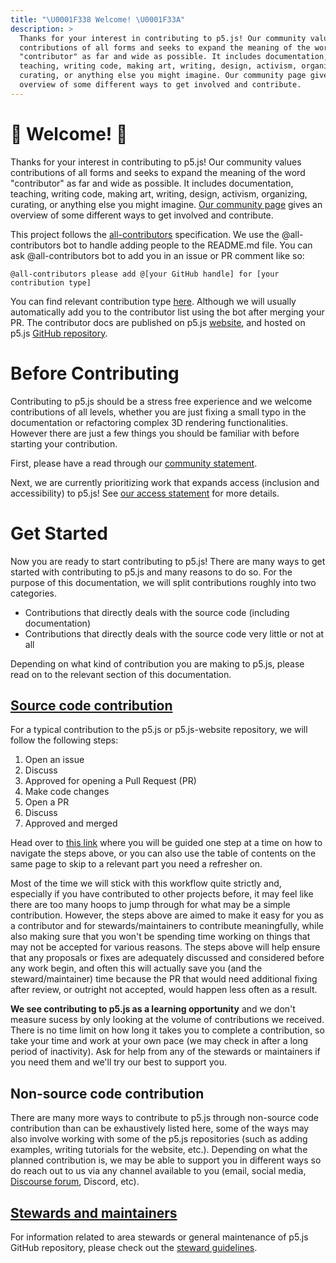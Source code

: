 ```yaml
---
title: "\U0001F338 Welcome! \U0001F33A"
description: >
  Thanks for your interest in contributing to p5.js! Our community values
  contributions of all forms and seeks to expand the meaning of the word
  "contributor" as far and wide as possible. It includes documentation,
  teaching, writing code, making art, writing, design, activism, organizing,
  curating, or anything else you might imagine. Our community page gives an
  overview of some different ways to get involved and contribute.
---
```

# 🌸 Welcome! 🌺

Thanks for your interest in contributing to p5.js! Our community values contributions of all forms and seeks to expand the meaning of the word "contributor" as far and wide as possible. It includes documentation, teaching, writing code, making art, writing, design, activism, organizing, curating, or anything else you might imagine. [Our community page](https://p5js.org/community/#contribute) gives an overview of some different ways to get involved and contribute.

This project follows the [all-contributors](https://github.com/kentcdodds/all-contributors) specification. We use the @all-contributors bot to handle adding people to the README.md file. You can ask @all-contributors bot to add you in an issue or PR comment like so:

```
@all-contributors please add @[your GitHub handle] for [your contribution type]
```

You can find relevant contribution type [here](https://allcontributors.org/docs/en/emoji-key). Although we will usually automatically add you to the contributor list using the bot after merging your PR. The contributor docs are published on p5.js [website](https://p5js.org/contributor-docs/#/), and hosted on p5.js [GitHub repository](https://github.com/processing/p5.js/tree/main/contributor_docs).

# Before Contributing

Contributing to p5.js should be a stress free experience and we welcome contributions of all levels, whether you are just fixing a small typo in the documentation or refactoring complex 3D rendering functionalities. However there are just a few things you should be familiar with before starting your contribution.

First, please have a read through our [community statement](https://p5js.org/community/).

Next, we are currently prioritizing work that expands access (inclusion and accessibility) to p5.js! See [our access statement](./access/) for more details.

# Get Started

Now you are ready to start contributing to p5.js! There are many ways to get started with contributing to p5.js and many reasons to do so. For the purpose of this documentation, we will split contributions roughly into two categories.

* Contributions that directly deals with the source code (including documentation)
* Contributions that directly deals with the source code very little or not at all

Depending on what kind of contribution you are making to p5.js, please read on to the relevant section of this documentation.

## [Source code contribution](./contributor_guidelines/)

For a typical contribution to the p5.js or p5.js-website repository, we will follow the following steps:

1. Open an issue
2. Discuss
3. Approved for opening a Pull Request (PR)
4. Make code changes
5. Open a PR
6. Discuss
7. Approved and merged

Head over to [this link](./contributor_guidelines/) where you will be guided one step at a time on how to navigate the steps above, or you can also use the table of contents on the same page to skip to a relevant part you need a refresher on.

Most of the time we will stick with this workflow quite strictly and, especially if you have contributed to other projects before, it may feel like there are too many hoops to jump through for what may be a simple contribution. However, the steps above are aimed to make it easy for you as a contributor and for stewards/maintainers to contribute meaningfully, while also making sure that you won't be spending time working on things that may not be accepted for various reasons. The steps above will help ensure that any proposals or fixes are adequately discussed and considered before any work begin, and often this will actually save you (and the steward/maintainer) time because the PR that would need additional fixing after review, or outright not accepted, would happen less often as a result.

**We see contributing to p5.js as a learning opportunity** and we don't measure sucess by only looking at the volume of contributions we received. There is no time limit on how long it takes you to complete a contribution, so take your time and work at your own pace (we may check in after a long period of inactivity). Ask for help from any of the stewards or maintainers if you need them and we'll try our best to support you.

## Non-source code contribution

There are many more ways to contribute to p5.js through non-source code contribution than can be exhaustively listed here, some of the ways may also involve working with some of the p5.js repositories (such as adding examples, writing tutorials for the website, etc.). Depending on what the planned contribution is, we may be able to support you in different ways so do reach out to us via any channel available to you (email, social media, [Discourse forum](https://discourse.processing.org/c/p5js/10), Discord, etc).

## [Stewards and maintainers](./steward_guidelines/)

For information related to area stewards or general maintenance of p5.js GitHub repository, please check out the [steward guidelines](./steward_guidelines/).
